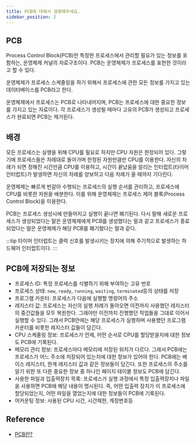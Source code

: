 ```yaml
---
title: PCB에 대해서 설명해주세요.
sidebar_position: 2
---
```


## PCB

Process Control Block(PCB)란 특정한 프로세스에서 관리할 필요가 있는 정보를 포함하는, 운영체제
커널의 자료구조이다. PCB는 운영체제가 프로세스를 표현한 것이라고 할 수 있다.

운영체제가 프로세스 스케줄링을 하기 위해서 프로세스에 관한 모든 정보를 가지고 있는 데이터베이스를 PCB라고 한다.

운영체제에서 프로세스는 PCB로 나타내어지며, PCB는 프로세스에 대한 중요한 정보를 가지고 있는 자료이다.
각 프로세스가 생성될 때마다 고유의 PCB가 생성되고 프로세스가 완료되면 PCB는 제거된다.

## 배경

모든 프로세스는 실행을 위해 CPU를 필요로 하지만 CPU 자원은 한정되어 있다.
그렇기에 프로세스들은 차례대로 돌아가며 한정된 자원만큼만 CPU를 이용한다.
자신의 차례가 되면 정해진 시간만큼 CPU를 이용하고, 시간이 끝났음을 알리는 인터럽트(타이머 인터럽트)가
발생하면 자신의 차례를 양보하고 다음 차례가 올 때까지 기다린다.

운영체제는 빠르게 번갈아 수행되는 프로세스의 실행 순서를 관리하고, 프로세스에 CPU를 비롯한 자원을 배분한다.
이를 위해 운영체제는 프로세스 제어 블록(Process Control Block)을 이용한다.

PCB는 프로세스 생성시에 만들어지고 실행이 끝나면 폐기된다.
다시 말해 새로운 프로세스가 생성되었다는 말은 운영체제에게 PCB를 생성했다는 말과 같고 프로세스가 종료되었다는
말은 운영체제가 해당 PCB를 폐기했다는 말과 같다.

:::tip
타이머 인터럽트는 클럭 신호를 발생시키는 장치에 의해 주기적으로 발생하는 하드웨어 인터럽트이다.
:::

## PCB에 저장되는 정보

- 프로세스 ID: 특정 프로세스를 식별하기 위해 부여하는 고유 번호
- 프로세스 상태: `new`, `ready`, `running`, `waiting`, `terminated`등의 상태를 저장
- 프로그램 카운터: 프로세스가 다음에 실행할 명령어의 주소
- 레지스터 값: 프로세스는 자신의 실행 차례가 돌아오면 이전까지 사용했던 레지스터의 중간값들을 모두 복원한다.
  그래야만 이전까지 진행했던 작업들을 그대로 이어서 실행할 수 있다.
  그래서 PCB안에는 해당 프로세스가 실행하며 사용했던 프로그램 카운터를 비롯한 레지스터 값들이 담긴다.
- CPU 스케줄링 정보: 프로세스가 언제, 어떤 순서로 CPU를 할당받을지에 대한 정보도 PCB에 기록된다.
- 메모리 관리 정보: 프로세스마다 메모리에 저장된 위치가 다르다.
  그래서 PCB에는 프로세스가 어느 주소에 저장되어 있는지에 대한 정보가 있어야 한다.
  PCB에는 베이스 레지스터, 한계 레지스터 값과 같은 정보들이 담긴다.
  또한 프로세스의 주소를 알기 위한 또 다른 중요한 정보 중 하나인 페이지 테이블 정보도 PCB에 담긴다.
- 사용한 파일과 입출력장치 목록: 프로세스가 실행 과정에서 특정 입출력장치나 파일을 사용하면 PCB에 해당 내용이 명시된다.
  즉, 어떤 입출력 장치가 이 프로세스에 할당되었는지, 어떤 파일을 열었는지에 대한 정보들이 PCB에 기록된다.
- 어카운팅 정보: 사용된 CPU 시간, 시간제한, 계정번호등

## Reference

- [PCB란?](https://jwprogramming.tistory.com/16)
